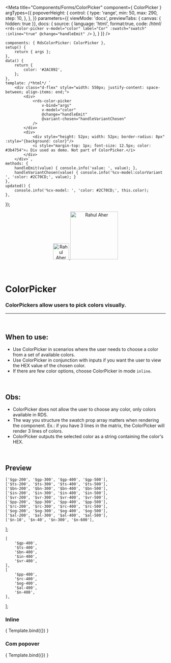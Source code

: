 
<Meta
	title="Components/Forms/ColorPicker"
	component={ ColorPicker }
	argTypes={{
		popoverHeight: { 
			control: {
				type: 'range',
				min: 50,
				max: 290,
				step: 10,
			},
		},
	}}
	parameters={{
		viewMode: 'docs',
		previewTabs: { canvas: { hidden: true }},
		docs: {
			source: {
				language: 'html',
				format:true,
				code: /*html*/ 
`<rds-color-picker
	v-model="color"
	label="Cor"
	:swatch="swatch"
	:inline="true"
	@change="handleEmit"
/>`
			},
		}
	}}
/>

	components: { RdsColorPicker: ColorPicker },
	setup() {
		return { args };
	},
	data() {
		return {
			color: '#2AC092',
		};
	},
	template: /*html*/ `
		<div class="d-flex" style="width: 550px; justify-content: space-between; align-items: end;">
			<div>
				<rds-color-picker
					v-bind="args"
					v-model="color"
					@change="handleEmit"
					@variant-chosen="handleVariantChosen"
				/>
			</div>
			<div>
				<div style="height: 52px; width: 52px; border-radius: 8px" :style="{background: color}"/>
				<i style="margin-top: 1px; font-size: 12.5px; color: #3b4754">⚠️ Div used as demo. Not part of ColorPicker.</i>
			</div>
		</div>`,
	methods: {
		handleEmit(value) { console.info('value: ', value); },
		handleVariantChosen(value) { console.info('%cv-model:colorVariant ', 'color: #2C70CD;', value); }
	},
	updated() {
		console.info('%cv-model: ', 'color: #2C70CD;', this.color);
	},
});


<div align="center" style={{display: 'flex'}}>
    <a href="https://rahulaher.netlify.app">
        <img src="../../../img/logo/glyph-black-colored.svg" alt="Rahul Aher logo" width="50" />
        <img src="../../../img/logo/word-black-colored.svg" alt="Rahul Aher" width="150" />
    </a>
</div>

<br />
<br />

# ColorPicker

### ColorPickers allow users to pick colors visually.
---
<br />

## When to use:
- Use ColorPicker in scenarios where the user needs to choose a color from a set of available colors.
- Use ColorPicker in conjunction with inputs if you want the user to view the HEX value of the chosen color.
- If there are few color options, choose ColorPicker in mode  `inline`.

<br />

## Obs:
- ColorPicker does not allow the user to choose any color, only colors available in RDS.
- The way you structure the swatch prop array matters when rendering the component. Ex.: if you have 3 lines in the matrix, the ColorPicker will render 3 lines of colors.
- ColorPicker outputs the selected color as a string containing the color's HEX.

<br />

## Preview

	['$gp-200', '$gp-300', '$gp-400', '$gp-500'],
	['$ts-200', '$ts-300', '$ts-400', '$ts-500'],
	['$bn-200', '$bn-300', '$bn-400', '$bn-500'],
	['$in-200', '$in-300', '$in-400', '$in-500'],
	['$vr-200', '$vr-300', '$vr-400', '$vr-500'],
	['$pp-200', '$pp-300', '$pp-400', '$pp-500'],
	['$rc-200', '$rc-300', '$rc-400', '$rc-500'],
	['$og-200', '$og-300', '$og-400', '$og-500'],
	['$al-200', '$al-300', '$al-400', '$al-500'],
	['$n-10', '$n-40', '$n-300', '$n-600'],
];

	[
		'$gp-400',
		'$ts-400',
		'$bn-400',
		'$in-400',
		'$vr-400',
	],
	[
		'$pp-400',
		'$rc-400',
		'$og-400',
		'$al-400',
		'$n-400',
	],
];

### __Inline__

<Canvas>
	<Story
		name="ColorPicker"
		args={{
			swatch: swatch,
			inline: true,
			label: "Cor",
		}}
	>
		{ Template.bind({}) }
	</Story>
</Canvas>

<ArgsTable story="ColorPicker" />

### __Com popover__

<Canvas>
	<Story
		name="ColorPicker2"
		args={{
			swatch: swatch2,
			popoverHeight: 190,
		}}
	>
		{ Template.bind({}) }
	</Story>
</Canvas>

<ArgsTable story="ColorPicker2" />
